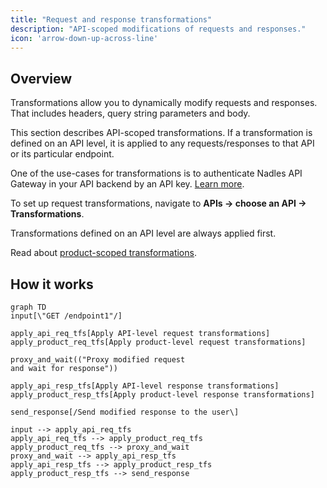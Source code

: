 ```yaml
---
title: "Request and response transformations"
description: "API-scoped modifications of requests and responses."
icon: 'arrow-down-up-across-line'
---
```


## Overview

Transformations allow you to dynamically modify requests and responses. That includes headers, query string parameters and body.

This section describes API-scoped transformations. If a transformation is defined on an API level, it is applied to any requests/responses to that API or its particular endpoint.

One of the use-cases for transformations is to authenticate Nadles API Gateway in your API backend by an API key. [Learn more](https://docs.nadles.com/api-management/exposing-your-api/#configuring-nadles-api-gateway).

To set up request transformations, navigate to **APIs → choose an API → Transformations**.

<Tip>
  Transformations defined on an API level are always applied first.

  Read about [product-scoped transformations](https://docs.nadles.com/product-modeling/transformations/).
</Tip>

## How it works

```mermaid
graph TD
input[\"GET /endpoint1"/]

apply_api_req_tfs[Apply API-level request transformations]
apply_product_req_tfs[Apply product-level request transformations]

proxy_and_wait(("Proxy modified request
and wait for response"))

apply_api_resp_tfs[Apply API-level response transformations]
apply_product_resp_tfs[Apply product-level response transformations]

send_response[/Send modified response to the user\]

input --> apply_api_req_tfs
apply_api_req_tfs --> apply_product_req_tfs
apply_product_req_tfs --> proxy_and_wait
proxy_and_wait --> apply_api_resp_tfs
apply_api_resp_tfs --> apply_product_resp_tfs
apply_product_resp_tfs --> send_response
```